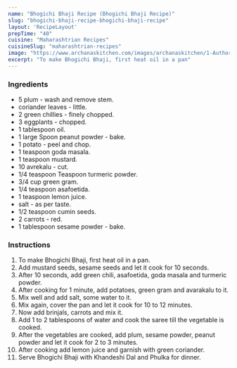 ---
name: "Bhogichi Bhaji Recipe (Bhogichi Bhaji Recipe)"
slug: "bhogichi-bhaji-recipe-bhogichi-bhaji-recipe"
layout: 'RecipeLayout'
prepTime: "40"
cuisine: "Maharashtrian Recipes"
cuisineSlug: "maharashtrian-recipes"
image: "https://www.archanaskitchen.com/images/archanaskitchen/1-Author/Madhuli_Ajay/Bhogichi_Bhaji.jpg"
excerpt: "To make Bhogichi Bhaji, first heat oil in a pan"
---

### Ingredients

-  5 plum - wash and remove stem.
-  coriander leaves - little.
-  2 green chillies - finely chopped.
-  3 eggplants - chopped.
-  1 tablespoon oil.
-  1 large Spoon peanut powder - bake.
- 1 potato - peel and chop.
-  1 teaspoon goda masala.
-  1 teaspoon mustard.
-  10 avrekalu - cut.
-  1/4 teaspoon Teaspoon turmeric powder.
-  3/4 cup green gram.
-  1/4 teaspoon asafoetida.
-  1 teaspoon lemon juice.
-  salt - as per taste.
-  1/2 teaspoon cumin seeds.
-  2 carrots - red.
-  1 tablespoon sesame powder - bake.

### Instructions

1. To make Bhogichi Bhaji, first heat oil in a pan.
1. Add mustard seeds, sesame seeds and let it cook for 10 seconds.
1. After 10 seconds, add green chili, asafoetida, goda masala and turmeric powder.
1. After cooking for 1 minute, add potatoes, green gram and avarakalu to it.
1. Mix well and add salt, some water to it.
1. Mix again, cover the pan and let it cook for 10 to 12 minutes.
1. Now add brinjals, carrots and mix it.
1. Add 1 to 2 tablespoons of water and cook the saree till the vegetable is cooked.
1. After the vegetables are cooked, add plum, sesame powder, peanut powder and let it cook for 2 to 3 minutes.
1. After cooking add lemon juice and garnish with green coriander.
1. Serve Bhogichi Bhaji with Khandeshi Dal and Phulka for dinner.
